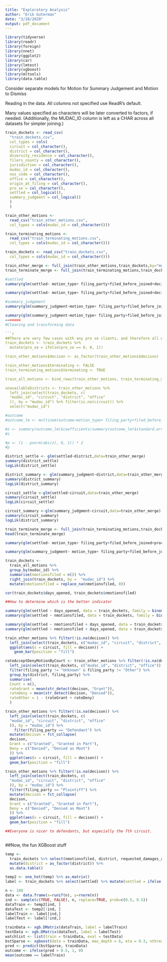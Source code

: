 ```yaml
---
title: "Exploratory Analysis"
author: "Erik Guterman"
date: "3/28/2020"
output: pdf_document
---
```


```r
library(tidyverse)
library(readr)
library(foreign)
library(nnet)
library(ggplot2)
library(car)
library(lmtest)
library(xgboost)
library(mltools)
library(data.table)
```


Consider separate models for Motion for Summary Judgement and Motion to Dismiss

Reading in the data. All columns not specified use ReadR's default. 

Many values specified as characters will be later converted to factors, if needed. (Additionally, the MUDAC_ID column is left as a CHAR across all datasets for simpler joining.)


```r
train_dockets <- read_csv(
  "train_dockets.csv",
  col_types = cols(
  circuit = col_character(),
  district = col_character(),
  diversity_residence = col_character(),
  filers_county = col_character(),
  jurisdiction = col_character(),
  mudac_id = col_character(),
  nos_code = col_character(),
  office = col_character(),
  origin_at_filing = col_character(),
  pro_se = col_character(),
  settled = col_logical(),
  summary_judgment = col_logical()
  )
  )

train_other_motions <-
  read_csv("train_other_motions.csv",
  col_types = cols(mudac_id = col_character()))

train_terminating_motions <-
  read_csv("train_terminating_motions.csv",
  col_types = cols(mudac_id = col_character()))

train_dockets <- read_csv("train_dockets.csv",
  col_types = cols(mudac_id = col_character()))
```

```R
train_other_merge <- full_join(train_other_motions,train_dockets,by="mudac_id")
train_terminate_merge <- full_join(train_terminating_motions,train_dockets,by="mudac_id")
```


```R
#settled
summary(glm(settled~ motion_type+ filing_party+filed_before_joined+decison+decided_before_joined+proceeding_precentile+circuit+district+office+nos_code+statute+requested_damages_amt+jury_demand+jurisdiction+diversity_residence+participants+plaintiffs+defendants+attorneys_listed+judges_assigned+informa_pauperis+class_action+arbitration_at_filing+origin_at_filing+filers_county+issue_joined+pretrial_conf+total_entry_count+before_ij_entry_count+after_ij_entry_count+year_filed+days_opened,family = binomial,data=train_other_merge))

```

```R
summary(glm(settled~ motion_type+ filing_party+filed_before_joined+decison+decided_before_joined+proceeding_precentile+circuit+district+office+nos_code+protected_class+requested_damages_amt+jury_demand+jurisdiction+diversity_residence+participants+plaintiffs+defendants+attorneys_listed+judges_assigned+informa_pauperis+class_action+arbitration_at_filing+origin_at_filing+filers_county+issue_joined+pretrial_conf+total_entry_count+before_ij_entry_count+after_ij_entry_count+year_filed+days_opened,family = binomial,data=train_other_merge))

```


```R
#summary_judgement
summary(glm(summary_judgment~motion_type+ filing_party+filed_before_joined+decison+decided_before_joined+proceeding_precentile+circuit+district+office+nos_code+statute+requested_damages_amt+jury_demand+jurisdiction+diversity_residence+participants+plaintiffs+defendants+attorneys_listed+judges_assigned+informa_pauperis+class_action+arbitration_at_filing+origin_at_filing+filers_county+issue_joined+pretrial_conf+total_entry_count+before_ij_entry_count+after_ij_entry_count+year_filed+days_opened,family = binomial,data=train_other_merge))

```


```R
summary(glm(summary_judgment~motion_type+ filing_party+filed_before_joined+decison+decided_before_joined+proceeding_precentile+circuit+district+office+nos_code+protected_class+requested_damages_amt+jury_demand+jurisdiction+diversity_residence+participants+plaintiffs+defendants+attorneys_listed+judges_assigned+informa_pauperis+class_action+arbitration_at_filing+origin_at_filing+filers_county+issue_joined+pretrial_conf+total_entry_count+before_ij_entry_count+after_ij_entry_count+year_filed+days_opened,family = binomial,data=train_other_merge))
=======
#Cleaning and transforming data

```r
##There are very few cases with any pro se clients, and therefore all will be combined into one in order to improve the availability
train_dockets <- train_dockets %>% 
  mutate(pro_se = ifelse(pro_se == 0, 0, 1))

train_other_motions$decison <- as_factor(train_other_motions$decison)

train_other_motions$terminating <- FALSE
train_terminating_motions$terminating <- TRUE

train_all_motions <- bind_rows(train_other_motions, train_terminating_motions)

unavailableDistricts <- train_other_motions %>% 
  left_join(select(train_dockets, c(
  "mudac_id", "circuit", "district", "office"
  )), by = "mudac_id") %>% filter(is.na(circuit)) %>% 
  select("mudac_id")

```


```R
#outcome
#outcome_lm <- multinom(outcome~motion_type+ filing_party+filed_before_joined+decison+decided_before_joined+proceeding_precentile+circuit+district+office+nos_code+statute+requested_damages_amt+jury_demand+jurisdiction+diversity_residence+participants+plaintiffs+defendants+attorneys_listed+judges_assigned+informa_pauperis+class_action+arbitration_at_filing+origin_at_filing+filers_county+issue_joined+pretrial_conf+total_entry_count+before_ij_entry_count+after_ij_entry_count+year_filed+days_opened,data=train_other_merge)

#z <- summary(outcome_lm)$coefficients/summary(outcome_lm)$standard.errors
#z

#p <- (1 - pnorm(abs(z), 0, 1)) * 2
#p
```

```R
district_settle <- glm(settled~district,data=train_other_merge)
summary(district_settle)
logLik(district_settle)
```

```R
district_summary <- glm(summary_judgment~district,data=train_other_merge)
summary(district_summary)
logLik(district_summary)

```

```R
circuit_settle <-glm(settled~circuit,data=train_other_merge)
summary(circuit_settle)
logLik(circuit_settle)
```

```R
circuit_summary <-glm(summary_judgment~circuit,data=train_other_merge)
summary(circuit_summary)
logLik(district_summary)
```

```R
train_terminate_merge <- full_join(train_terminating_motions,train_dockets,by="mudac_id")
head(train_terminate_merge)
```

```R
summary(glm(settled~ motion_type+ filing_party+filed_before_joined+proceeding_precentile+circuit+district+office+nos_code+statute+requested_damages_amt+jury_demand+jurisdiction+diversity_residence+participants+plaintiffs+defendants+attorneys_listed+judges_assigned+informa_pauperis+class_action+arbitration_at_filing+origin_at_filing+filers_county+issue_joined+pretrial_conf+total_entry_count+before_ij_entry_count+after_ij_entry_count+year_filed+days_opened,family = binomial,data=train_terminate_merge))
```
```R
summary(glm(summary_judgment~ motion_type+ filing_party+filed_before_joined+proceeding_precentile+circuit+district+office+nos_code+statute+requested_damages_amt+jury_demand+jurisdiction+diversity_residence+participants+plaintiffs+defendants+attorneys_listed+judges_assigned+informa_pauperis+class_action+arbitration_at_filing+origin_at_filing+filers_county+issue_joined+pretrial_conf+total_entry_count+before_ij_entry_count+after_ij_entry_count+year_filed+days_opened,family = binomial,data=train_terminate_merge))
```



```r
train_dockets <-
  train_all_motions %>%
  group_by(mudac_id) %>%
  summarise(nmotionsfiled = n()) %>%
  right_join(train_dockets, by =  "mudac_id") %>%
  mutate(nmotionsfiled = replace_na(nmotionsfiled, 0))

cor(train_dockets$days_opened, train_dockets$nmotionsfiled)

##How to determine which is the better indicator

summary(glm(settled ~ days_opened, data = train_dockets, family = binomial()))
summary(glm(settled ~ nmotionsfiled, data = train_dockets, family = binomial()))

summary(glm(settled ~ nmotionsfiled + days_opened, data = train_dockets, family = binomial()))
summary(glm(settled ~ nmotionsfiled + days_opened, data = train_dockets, family = binomial()))
```

```r
train_other_motions %>% filter(!is.na(decison)) %>% 
  left_join(select(train_dockets, c("mudac_id", "circuit", "district", "office")), by = "mudac_id") %>% 
  ggplot(aes(x = circuit, fill = decison)) + 
    geom_bar(position = "fill")

rateAcceptDenyMotionByCourt <- train_other_motions %>% filter(!is.na(decison)) %>%
  left_join(select(train_dockets, c("mudac_id", "district", "office")), by = "mudac_id") %>%
  filter(filing_party != "Unknown" & filing_party != "Other") %>%
  group_by(district, filing_party) %>%
  summarise(
  Count = n(),
  rateGrant = mean(str_detect(decison, "Grant")),
  rateDeny = mean(str_detect(decison, "Denied")),
  rateOther = 1 - (rateGrant + rateDeny)
  )

train_other_motions %>% filter(!is.na(decison)) %>%
  left_join(select(train_dockets, c(
  "mudac_id", "circuit", "district", "office"
  )), by = "mudac_id") %>%
    filter(filing_party == "Defendant") %>% 
  mutate(decison = fct_collapse(
  decison,
  Grant = c("Granted", "Granted in Part"),
  Deny = c("Denied", "Denied as Moot")
  )) %>%
  ggplot(aes(x = circuit, fill = decison)) +
  geom_bar(position = "fill")

train_other_motions %>% filter(!is.na(decison)) %>%
  left_join(select(train_dockets, c(
  "mudac_id", "circuit", "district", "office"
  )), by = "mudac_id") %>%
  filter(filing_party == "Plaintiff") %>% 
  mutate(decison = fct_collapse(
  decison,
  Grant = c("Granted", "Granted in Part"),
  Deny = c("Denied", "Denied as Moot")
  )) %>%
  ggplot(aes(x = circuit, fill = decison)) +
  geom_bar(position = "fill")

##Everyone is nicer to defendants, but especially the 7th circuit. 



```


##Now, the fun XGBoost stuff

```r
temp <-
  train_dockets %>% select(nmotionsfiled, district, requested_damages_amt, pro_se) %>%
  mutate(district = as_factor(district)) %>%
  as.data.table()

temp2 <- one_hot(temp) %>% as.matrix() 
label <- train_dockets %>% select(settled) %>% mutate(settled = ifelse(settled == TRUE, 1, 0)) %>% as.matrix()

n <- 100
data <- data.frame(x=runif(n), y=rnorm(n))
ind <- sample(c(TRUE, FALSE), n, replace=TRUE, prob=c(0.5, 0.5))
dataTrain <- temp2[ind, ]
dataTest <- temp2[!ind, ]
labelTrain <- label[ind,]
labelTest <- label[!ind,]

trainData <- xgb.DMatrix(dataTrain, label = labelTrain)
testData <- xgb.DMatrix(dataTest, label = labelTest)
watchlist <- list(train = trainData, eval = testData)
bstSparse <- xgboost(data = trainData, max_depth = 6, eta = 0.3, nthread = 2, nrounds = 10, objective = "binary:logistic")
pred <- predict(bstSparse, trainData)
outcome <- ifelse(pred > 0.5, 1, 0)
mean(outcome == labelTrain)
```
